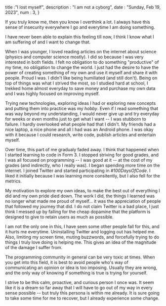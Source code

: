 
title :"I lost myself",
description : "I am not a cyborg",
date : "Sunday, Feb 19, 2023",
num : 3,
}

If you truly know me, then you know I overthink a lot.
I always have this sense of insecurity everywhere I go and everytime I am doing something.

I have never been able to explain this feeling till now, I think I know what I am suffering of and I want to change that.

When I was younger, I loved reading articles on the internet about science (physics and computer science mostly). I did so because I was very interested in both fields.
I felt no obligation to do something "productive" of my time, no obligation to change the world. I just had the desire to have the power of creating something of my own and use it myself and share it with people.
Proud I was. I didn't like being humiliated (and still don't). Being on top of things was what I strived the most, so I studied hard at school, I trekked home almost everyday to save money and purchase my own data and I was highly focused on improving myself.

Trying new technologies, exploring ideas I had or exploring new concepts and putting them into practice was my _hobby_. Even if I read something that was way beyond my understanding, I would never give up and try everyday for weeks or even months just to get what I want -- I was stubborn to failure.
I hardly overlooked what people had that I didn't. My friends had a nice laptop, a nice phone and all I had was an Android phone. I was okay with it because I could research, write code, publish articles and entertain myself.

Over time, this part of me gradualy faded away. I think that happened when I started learning to code in Form 3. I stopped striving for good grades, and I was all focused on programming -- I was good at it -- at the cost of my grades (and indirectly, who I really was).
I began spending more time on the internet. I joined Twitter and started participating in _#100DaysOfCode_. I liked it initially because I was learning more consitently, but I also fell for the metrics.

My motivation to explore my own ideas, to make the best out of everything I did and my own pride died down. The work I did, the things I learned was no longer what made me proud of myself... it was the appreciation of people that followed my journey that did.
I do not claim Twitter is a bad place, I just think I messed up by falling for the cheap dopamine that the platform is designed to give to retain users as much as possible.

I am not the only one in this, I have seen some other people fall for this, and it hurts me everytime.
Uninstalling Twitter and logging out has helped me. Also, limiting my screen time, muting buzzwords, and forcefully trying to do things I truly love doing is helping me. This gives an idea of the magnitude of the damage I suffer from.

The programming community in general can be very toxic at times. When you get into this field, it is best to avoid people who's way of communicating an opinion or idea is too imposing. Usually they are wrong, and the only way of knowing if something is true is trying for yourself.

I strive to be this calm, proactive, and curious person I once was. It seem like it is a dream so far away that I will have to go out of my way in every sense possible -- but truly this persona is within me already.
It is sure going to take some time for me to recover, but I already experience some change.
